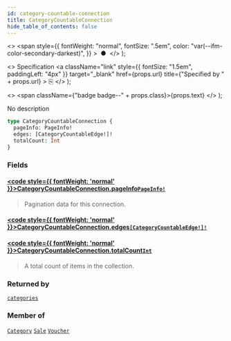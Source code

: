 ```yaml
---
id: category-countable-connection
title: CategoryCountableConnection
hide_table_of_contents: false
---
```


  <>
    <span
      style={{
        fontWeight: "normal",
        fontSize: ".5em",
        color: "var(--ifm-color-secondary-darkest)",
      }}
    >
      &nbsp;●&nbsp;
    </span>
  </>
);

  <>
    Specification
    <a
      className="link"
      style={{ fontSize: "1.5em", paddingLeft: "4px" }}
      target="\_blank"
      href={props.url}
      title={"Specified by " + props.url}
    >
      ⎘
    </a>
  </>
);

  <>
    <span className={"badge badge--" + props.class}>{props.text}</span>
  </>
);

No description

```graphql
type CategoryCountableConnection {
  pageInfo: PageInfo!
  edges: [CategoryCountableEdge!]!
  totalCount: Int
}
```

### Fields

#### [<code style={{ fontWeight: 'normal' }}>CategoryCountableConnection.<b>pageInfo</b></code>](#)<Bullet />[`PageInfo!`](../../../api-reference/miscellaneous/objects/page-info) <Badge class="secondary" text="non-null"/> <Badge class="secondary" text="object"/> <Badge class="secondary" text="miscellaneous"/>

> Pagination data for this connection.

#### [<code style={{ fontWeight: 'normal' }}>CategoryCountableConnection.<b>edges</b></code>](#)<Bullet />[`[CategoryCountableEdge!]!`](../../../api-reference/miscellaneous/objects/category-countable-edge) <Badge class="secondary" text="non-null"/> <Badge class="secondary" text="object"/> <Badge class="secondary" text="miscellaneous"/>

>

#### [<code style={{ fontWeight: 'normal' }}>CategoryCountableConnection.<b>totalCount</b></code>](#)<Bullet />[`Int`](../../../api-reference/miscellaneous/scalars/int) <Badge class="secondary" text="scalar"/> <Badge class="secondary" text="miscellaneous"/>

> A total count of items in the collection.

### Returned by

[`categories`](../../../api-reference/products/queries/categories) <Badge class="secondary" text="query"/>

### Member of

[`Category`](../../../api-reference/products/objects/category) <Badge class="secondary" text="object"/><Bullet />[`Sale`](../../../api-reference/discounts/objects/sale) <Badge class="secondary" text="object"/><Bullet />[`Voucher`](../../../api-reference/discounts/objects/voucher) <Badge class="secondary" text="object"/>
